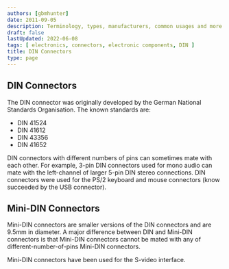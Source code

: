 ```yaml
---
authors: [gbmhunter]
date: 2011-09-05
description: Terminology, types, manufacturers, common usages and more info on DIN connectors.
draft: false
lastUpdated: 2022-06-08
tags: [ electronics, connectors, electronic components, DIN ]
title: DIN Connectors
type: page
---
```



## DIN Connectors

The DIN connector was originally developed by the German National Standards Organisation. The known standards are:

* DIN 41524
* DIN 41612
* DIN 43356
* DIN 41652

DIN connectors with different numbers of pins can sometimes mate with each other. For example, 3-pin DIN connectors used for mono audio can mate with the left-channel of larger 5-pin DIN stereo connections. DIN connectors were used for the PS/2 keyboard and mouse connectors (know succeeded by the USB connector).

## Mini-DIN Connectors

Mini-DIN connectors are smaller versions of the DIN connectors and are 9.5mm in diameter. A major difference between DIN and Mini-DIN connectors is that Mini-DIN connectors cannot be mated with any of different-number-of-pins Mini-DIN connectors.

Mini-DIN connectors have been used for the S-video interface.
